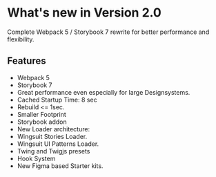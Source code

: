 # What's new in Version 2.0
Complete Webpack 5 / Storybook 7 rewrite for better performance and flexibility.

## Features
* Webpack 5
* Storybook 7
* Great performance even especially for large Designsystems.
* Cached Startup Time: 8 sec
* Rebuild <= 1sec.
* Smaller Footprint
* Storybook addon
* New Loader architecture:
* Wingsuit Stories Loader.
* Wingsuit UI Patterns Loader.
* Twing and Twigjs presets
* Hook System
* New Figma based Starter kits.
